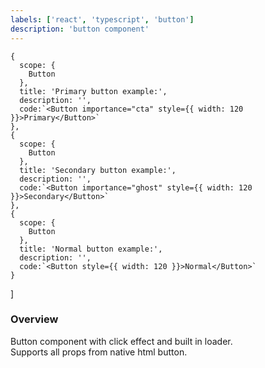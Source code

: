 ```yaml
---
labels: ['react', 'typescript', 'button']
description: 'button component'
---
```


    {
      scope: {
        Button
      },
      title: 'Primary button example:',
      description: '',
      code:`<Button importance="cta" style={{ width: 120 }}>Primary</Button>`
    },
    {
      scope: {
        Button
      },
      title: 'Secondary button example:',
      description: '',
      code:`<Button importance="ghost" style={{ width: 120 }}>Secondary</Button>`
    },
    {
      scope: {
        Button
      },
      title: 'Normal button example:',
      description: '',
      code:`<Button style={{ width: 120 }}>Normal</Button>`
    }
]

### Overview
Button component with click effect and built in loader.  
Supports all props from native html button.